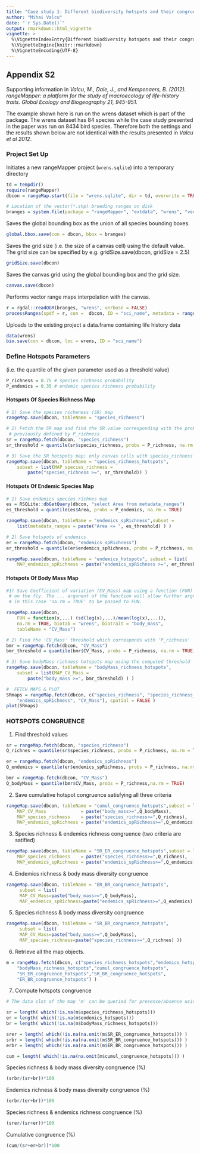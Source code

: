 ```yaml
---
title: "Case study 1: Different biodiversity hotspots and their congruence."
author: "Mihai Valcu"
date: "`r Sys.Date()`"
output: rmarkdown::html_vignette
vignette: >
  %\VignetteIndexEntry{Different biodiversity hotspots and their congruence}
  %\VignetteEngine{knitr::rmarkdown}
  %\VignetteEncoding{UTF-8}
---
```


## Appendix S2
Supporting information in  _Valcu, M., Dale, J., and Kempenaers, B. (2012).
rangeMapper: a platform for the study of macroecology of life-history traits.
Global Ecology and Biogeography 21, 945-951._

The example shown here is run on the wrens dataset which is part of the package.
The wrens dataset has 84 species while the case study presented in the paper
was run on 8434 bird species. Therefore both the settings and the results shown
below are not identical with the results presented in _Valcu et al 2012_.

### Project Set Up

Initiates a new rangeMapper project (`wrens.sqlite`) into a temporary directory

```r
td = tempdir()
require(rangeMapper)
dbcon = rangeMap.start(file = "wrens.sqlite", dir = td, overwrite = TRUE)

# Location of the vector(*.shp) breeding ranges on disk
branges = system.file(package = "rangeMapper", "extdata", "wrens", "vector_combined")
```
Saves the global bounding box as the union of all species bounding boxes.

```r
global.bbox.save(con = dbcon, bbox = branges)
```
Saves the grid size (i.e. the size of a canvas cell) using the default value.
The grid size can be specified by e.g. gridSize.save(dbcon, gridSize = 2.5)

```r
gridSize.save(dbcon)
```
Saves the canvas grid using the global bounding box and the grid size.

```r
canvas.save(dbcon)
```
Performs vector range maps interpolation with the canvas.

```r
r = rgdal::readOGR(branges, "wrens", verbose = FALSE)
processRanges(spdf = r, con =  dbcon, ID = "sci_name", metadata = rangeTraits() )
```
Uploads to the existing project a data.frame containing life history data

```r
data(wrens)
bio.save(con = dbcon, loc = wrens, ID = "sci_name")
```

### Define Hotspots Parameters
(i.e. the quantile of the given parameter used as a threshold value)

```r
P_richness = 0.75 # species richness probability
P_endemics = 0.35 # endemic species richness probability
```

#### Hotspots Of Species Richness Map

```r
# 1) Save the species richeness (SR) map
rangeMap.save(dbcon, tableName = "species_richness")

# 2) Fetch the SR map and find the SR value corresponding with the probability
 # previously defined by P_richness
sr = rangeMap.fetch(dbcon, "species_richness")
sr_threshold = quantile(sr$species_richness, probs = P_richness, na.rm = TRUE)

# 3) Save the SR hotspots map; only canvas cells with species_richness >= sr_threshold will be included
rangeMap.save(dbcon, tableName = "species_richness_hotspots",
    subset = list(MAP_species_richness =
        paste("species_richness >=", sr_threshold)) )
```
#### Hotspots Of Endemic Species Map

```r
# 1) Save endemics species richnes map
es = RSQLite::dbGetQuery(dbcon, "select Area from metadata_ranges")
es_threshold = quantile(es$Area, probs = P_endemics, na.rm = TRUE)

rangeMap.save(dbcon, tableName = "endemics_spRichness",subset =
    list(metadata_ranges = paste("Area <= ", es_threshold) ) )

# 2) Save hotspots of endemics
er = rangeMap.fetch(dbcon, "endemics_spRichness")
er_threshold = quantile(er$endemics_spRichness, probs = P_richness, na.rm = TRUE)

rangeMap.save(dbcon, tableName = "endemics_hotspots", subset = list(
    MAP_endemics_spRichness = paste("endemics_spRichness >=", er_threshold) ) )
```

#### Hotspots Of Body Mass Map

```r
#1) Save Coefficient of variation (CV_Mass) map using a function (FUN) defined
 # on the fly. The ... argunent of the function will allow further arguments
 # in this case 'na.rm = TRUE' to be passed to FUN.

rangeMap.save(dbcon,
    FUN = function(x,...) (sd(log(x),...)/mean(log(x),...)),
    na.rm = TRUE, biotab = "wrens", biotrait = "body_mass",
    tableName = "CV_Mass")

# 2) Find the 'CV_Mass' threshold which corresponds with 'P_richness'
bmr = rangeMap.fetch(dbcon, "CV_Mass")
bmr_threshold = quantile(bmr$CV_Mass, probs = P_richness, na.rm = TRUE)

# 3) Save bodyMass richness hotspots map using the computed threshold
rangeMap.save(dbcon, tableName = "bodyMass_richness_hotspots",
    subset = list(MAP_CV_Mass =
        paste("body_mass >=", bmr_threshold) ) )

#  FETCH MAPS & PLOT
SRmaps = rangeMap.fetch(dbcon, c("species_richness", "species_richness_hotspots",
    "endemics_spRichness", "CV_Mass"), spatial = FALSE )
plot(SRmaps)
```

###  HOTSPOTS CONGRUENCE

1) Find threshold values

```r
sr = rangeMap.fetch(dbcon, "species_richness")
Q_richnes = quantile(sr$species_richness, probs = P_richness, na.rm = TRUE)

er = rangeMap.fetch(dbcon, "endemics_spRichness")
Q_endemics = quantile(er$endemics_spRichness, probs = P_richness, na.rm = TRUE)

bmr = rangeMap.fetch(dbcon, "CV_Mass")
Q_bodyMass = quantile(bmr$CV_Mass, probs = P_richness,na.rm = TRUE)
```

2) Save cumulative hotspot congruence satisfying all three criteria

```r
rangeMap.save(dbcon, tableName = "cumul_congruence_hotspots",subset = list(
    MAP_CV_Mass             = paste("body_mass>=",Q_bodyMass),
    MAP_species_richness    = paste("species_richness>=",Q_richnes),
    MAP_endemics_spRichness = paste("endemics_spRichness>=",Q_endemics) ))
```

3) Species richness & endemics richness congruence (two criteria are satified)

```r
rangeMap.save(dbcon, tableName = "SR_ER_congruence_hotspots",subset = list(
    MAP_species_richness    = paste("species_richness>=",Q_richnes),
    MAP_endemics_spRichness = paste("endemics_spRichness>=",Q_endemics) ))
```
4) Endemics richness & body mass diversity congruence

```r
rangeMap.save(dbcon, tableName = "ER_BR_congruence_hotspots",
     subset = list(
     MAP_CV_Mass=paste("body_mass>=",Q_bodyMass),
     MAP_endemics_spRichness=paste("endemics_spRichness>=",Q_endemics) ))
```
5) Species richness & body mass diversity congruence

```r
rangeMap.save(dbcon, tableName = "SR_BR_congruence_hotspots",
     subset = list(
     MAP_CV_Mass=paste("body_mass>=",Q_bodyMass),
     MAP_species_richness=paste("species_richness>=",Q_richnes) ))
```

6) Retrieve all the map objects.

```r
m = rangeMap.fetch(dbcon, c("species_richness_hotspots","endemics_hotspots",
    "bodyMass_richness_hotspots","cumul_congruence_hotspots",
    "SR_ER_congruence_hotspots","SR_BR_congruence_hotspots",
    "ER_BR_congruence_hotspots") )
```

7) Compute hotspots congruence

```r
# The data slot of the map 'm' can be queried for presence/absence using the 'is.na' function.

sr = length( which(!is.na(m$species_richness_hotspots)))
er = length( which(!is.na(m$endemics_hotspots)))
br = length( which(!is.na(m$bodyMass_richness_hotspots)))

srer = length( which(!is.na(na.omit(m$SR_ER_congruence_hotspots))) )
srbr = length( which(!is.na(na.omit(m$SR_BR_congruence_hotspots))) )
erbr = length( which(!is.na(na.omit(m$ER_BR_congruence_hotspots))) )

cum = length( which(!is.na(na.omit(m$cumul_congruence_hotspots))) )
```

Species richness & body mass diversity congruence (%)

```r
(srbr/(sr+br))*100
```
Endemics richness & body mass diversity congruence (%)

```r
(erbr/(er+br))*100
```
Species richness & endemics richness congruence (%)

```r
(srer/(sr+er))*100
```
Cumulative congruence (%)

```r
(cum/(sr+er+br))*100
```


